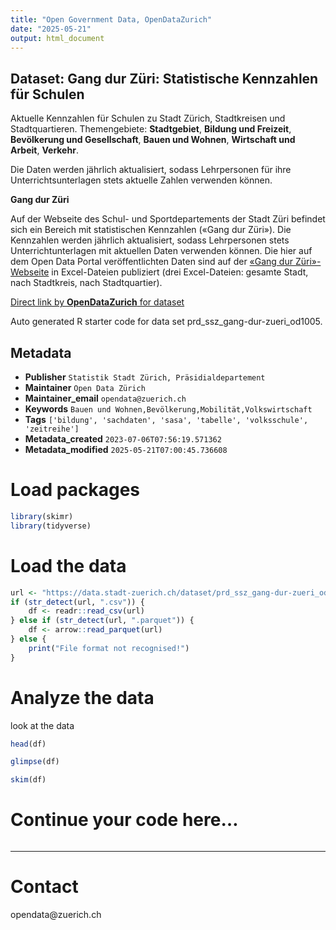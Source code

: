 ```yaml
---
title: "Open Government Data, OpenDataZurich"
date: "2025-05-21"
output: html_document
---
```


## Dataset: Gang dur Züri: Statistische Kennzahlen für Schulen


Aktuelle Kennzahlen für Schulen zu Stadt Zürich, Stadtkreisen und Stadtquartieren. Themengebiete:  **Stadtgebiet**,  **Bildung und Freizeit**, **Bevölkerung und Gesellschaft**, **Bauen und Wohnen**, **Wirtschaft und Arbeit**, **Verkehr**.

Die Daten werden jährlich aktualisiert, sodass Lehrpersonen für ihre Unterrichtsunterlagen stets aktuelle Zahlen verwenden können.



**Gang dur Züri**


Auf der Webseite des Schul- und Sportdepartements der Stadt Züri befindet sich ein Bereich mit statistischen Kennzahlen («Gang dur Züri»). 
Die Kennzahlen werden jährlich aktualisiert, sodass Lehrpersonen stets Unterrichtunterlagen mit aktuellen Daten verwenden können. Die hier auf dem Open Data Portal veröffentlichten Daten sind auf der [«Gang dur Züri»- Webseite](https://www.stadt-zuerich.ch/de/bildung/volksschule/unterrichtsmaterial/gang-dur-zueri.html) in Excel-Dateien publiziert (drei Excel-Dateien: gesamte Stadt, nach Stadtkreis, nach Stadtquartier).


[]()



[Direct link by **OpenDataZurich** for dataset](https://data.stadt-zuerich.ch/dataset/prd_ssz_gang-dur-zueri_od1005)

Auto generated R starter code for data set prd_ssz_gang-dur-zueri_od1005.

## Metadata

- **Publisher** `Statistik Stadt Zürich, Präsidialdepartement`
- **Maintainer** `Open Data Zürich`
- **Maintainer_email** `opendata@zuerich.ch`
- **Keywords** `Bauen und Wohnen,Bevölk­erung,Mobilität,​​Volks​­wirt​­schaft`
- **Tags** `['bildung', 'sachdaten', 'sasa', 'tabelle', 'volksschule', 'zeitreihe']`
- **Metadata_created** `2023-07-06T07:56:19.571362`
- **Metadata_modified** `2025-05-21T07:00:45.736608`


# Load packages

```r
library(skimr)
library(tidyverse)
```

# Load the data

```r
url <- "https://data.stadt-zuerich.ch/dataset/prd_ssz_gang-dur-zueri_od1005/download/BEV100OD1005.csv"
if (str_detect(url, ".csv")) {
    df <- readr::read_csv(url)
} else if (str_detect(url, ".parquet")) {
    df <- arrow::read_parquet(url)
} else {
    print("File format not recognised!")
}
```

# Analyze the data

look at the data
```r
head(df)
```

```r
glimpse(df)
```

```r
skim(df)
```

# Continue your code here...

```r

```

------------------------------------------------------------------------

# Contact

opendata@zuerich.ch
